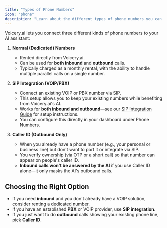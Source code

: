 ```yaml
---
title: "Types of Phone Numbers"
icon: "phone"
description: "Learn about the different types of phone numbers you can use with Voicery.ai: dedicated numbers, SIP integration, and Caller ID"
---
```


Voicery.ai lets you connect three different kinds of phone numbers to your AI assistant:

1. **Normal (Dedicated) Numbers**

   - Rented directly from Voicery.ai.
   - Can be used for **both inbound** and **outbound** calls.
   - Typically charged as a monthly rental, with the ability to handle multiple parallel calls on a single number.

2. **SIP Integration (VOIP/PBX)**

   - Connect an existing VOIP or PBX number via SIP.
   - This setup allows you to keep your existing numbers while benefiting from Voicery.ai's AI.
   - Works for **both inbound and outbound**—see our [SIP Integration Guide](/provisioning/sip-trunking/sip-integration) for setup instructions.
   - You can configure this directly in your dashboard under Phone Numbers.

3. **Caller ID (Outbound Only)**
   - When you already have a phone number (e.g., your personal or business line) but don't want to port it or integrate via SIP.
   - You verify ownership (via OTP or a short call) so that number can appear on people's caller ID.
   - **Inbound calls won't be answered by the AI** if you use Caller ID alone—it only masks the AI's outbound calls.

## Choosing the Right Option

- If you need **inbound** and you don't already have a VOIP solution, consider renting a dedicated number.
- If you have an established **PBX** or VOIP provider, use **SIP integration**.
- If you just want to do **outbound** calls showing your existing phone line, pick **Caller ID**.
